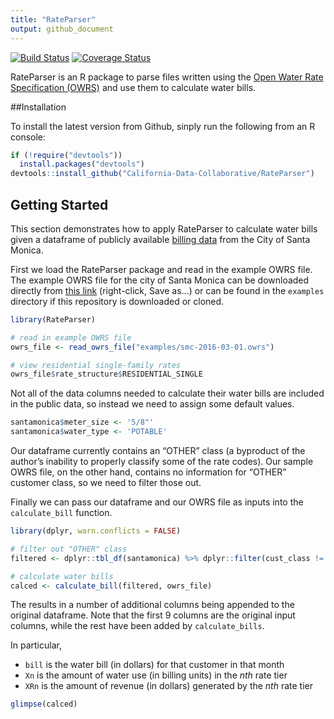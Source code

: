 ```yaml
---
title: "RateParser"
output: github_document
---
```


[![Build Status](https://travis-ci.org/California-Data-Collaborative/RateParser.svg?branch=master)](https://travis-ci.org/California-Data-Collaborative/RateParser) [![Coverage Status](https://img.shields.io/codecov/c/github/California-Data-Collaborative/RateParser.svg)](https://codecov.io/gh/California-Data-Collaborative/RateParser)


RateParser is an R package to parse files written using the [Open Water Rate Specification (OWRS)](https://github.com/California-Data-Collaborative/Open-Water-Rate-Specification) and use them to calculate water bills.

##Installation

To install the latest version from Github, sinply run the following from an R console:

```r
if (!require("devtools"))
  install.packages("devtools")
devtools::install_github("California-Data-Collaborative/RateParser")
```

## Getting Started

This section demonstrates how to apply RateParser to calculate water bills given a dataframe of publicly available [billing data](https://data.smgov.net/Public-Services/Water-Usage/4nnq-5vzx) from the City of Santa Monica.

First we load the RateParser package and read in the example OWRS file. The example OWRS file for the city of Santa Monica can be downloaded directly from [this link](https://raw.githubusercontent.com/California-Data-Collaborative/RateParser/master/examples/smc-2016-03-01.owrs) (right-click, Save as...) or can be found in the `examples` directory if this repository is downloaded or cloned.
```r
library(RateParser)

# read in example OWRS file
owrs_file <- read_owrs_file("examples/smc-2016-03-01.owrs")

# view residential single-family rates
owrs_file$rate_structure$RESIDENTIAL_SINGLE
```

Not all of the data columns needed to calculate their water bills are included in the public data, so instead we need to assign some default values.
```r
santamonica$meter_size <- '5/8"' 
santamonica$water_type <- 'POTABLE'
```

Our dataframe currently contains an "OTHER" class (a byproduct of the author's inability to properly classify some of the rate codes). Our sample OWRS file, on the other hand, contains no information for "OTHER" customer class, so we need to filter those out.

Finally we can pass our dataframe and our OWRS file as inputs into the `calculate_bill` function.
```r
library(dplyr, warn.conflicts = FALSE)

# filter out "OTHER" class
filtered <- dplyr::tbl_df(santamonica) %>% dplyr::filter(cust_class != "OTHER")

# calculate water bills
calced <- calculate_bill(filtered, owrs_file)
```

The results in a number of additional columns being appended to the original dataframe. Note that the first 9 columns are the original input columns, while the rest have been added by `calculate_bills`.

In particular, 

* `bill` is the water bill (in dollars) for that customer in that month
* `Xn` is the amount of water use (in billing units) in the *nth* rate tier
* `XRn` is the amount of revenue (in dollars) generated by the *nth* rate tier

```r
glimpse(calced)
```

